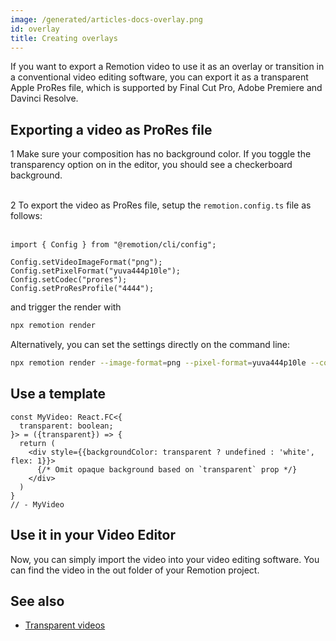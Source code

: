 ```yaml
---
image: /generated/articles-docs-overlay.png
id: overlay
title: Creating overlays
---
```


If you want to export a Remotion video to use it as an overlay or transition in a conventional video editing software, you can export it as a transparent Apple ProRes file, which is supported by Final Cut Pro, Adobe Premiere and Davinci Resolve.

## Exporting a video as ProRes file

<InlineStep>1</InlineStep> Make sure your composition has no background color. If you toggle the transparency option on in the editor, you should see a checkerboard background. <br /> <br/>

<InlineStep>2</InlineStep> To export the video as ProRes file, setup the <code>remotion.config.ts</code> file as follows: <br/><br/>

```tsx twoslash title="remotion.config.ts"
import { Config } from "@remotion/cli/config";

Config.setVideoImageFormat("png");
Config.setPixelFormat("yuva444p10le");
Config.setCodec("prores");
Config.setProResProfile("4444");
```

and trigger the render with

```bash
npx remotion render
```

Alternatively, you can set the settings directly on the command line:

```bash
npx remotion render --image-format=png --pixel-format=yuva444p10le --codec=prores --prores-profile=4444
```

## Use a template


```twoslash include example
const MyVideo: React.FC<{
  transparent: boolean;
}> = ({transparent}) => {
  return (
    <div style={{backgroundColor: transparent ? undefined : 'white', flex: 1}}>
      {/* Omit opaque background based on `transparent` prop */}
    </div>
  )
}
// - MyVideo
```

<OverlayDemo/>

## Use it in your Video Editor

Now, you can simply import the video into your video editing software. You can find the video in the out folder of your Remotion project.


<OverlayInDavinci/>

## See also

- [Transparent videos](/docs/transparent-videos)
